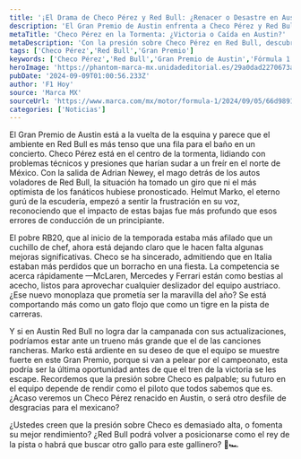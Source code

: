 ```yaml
---
title: '¡El Drama de Checo Pérez y Red Bull: ¿Renacer o Desastre en Austin?'
description: 'El Gran Premio de Austin enfrenta a Checo Pérez y Red Bull en una tensa batalla. ¿Podrá el mexicano superar la presión y demostrar su valía?'
metaTitle: 'Checo Pérez en la Tormenta: ¿Victoria o Caída en Austin?'
metaDescription: 'Con la presión sobre Checo Pérez en Red Bull, descubre si logrará brillar en el Gran Premio de Austin o caerá en un desastre.'
tags: ['Checo Pérez','Red Bull','Gran Premio']
keywords: ['Checo Pérez','Red Bull','Gran Premio de Austin','Fórmula 1','presión en el automovilismo']
heroImage: 'https://phantom-marca-mx.unidadeditorial.es/29a0dad2270673aa5503bb5e4209013d/resize/600/mx/assets/multimedia/imagenes/2024/09/06/17255833978710.jpg'
pubDate: '2024-09-09T01:00:56.233Z'
author: 'F1 Hoy'
source: 'Marca MX'
sourceUrl: 'https://www.marca.com/mx/motor/formula-1/2024/09/05/66d9891722601dfb128b45b3.html'
categories: ['Noticias']
---
```

El Gran Premio de Austin está a la vuelta de la esquina y parece que el ambiente en Red Bull es más tenso que una fila para el baño en un concierto. Checo Pérez está en el centro de la tormenta, lidiando con problemas técnicos y presiones que harían sudar a un freír en el norte de México. Con la salida de Adrian Newey, el mago detrás de los autos voladores de Red Bull, la situación ha tomado un giro que ni el más optimista de los fanáticos hubiese pronosticado. Helmut Marko, el eterno gurú de la escudería, empezó a sentir la frustración en su voz, reconociendo que el impacto de estas bajas fue más profundo que esos errores de conducción de un principiante.

El pobre RB20, que al inicio de la temporada estaba más afilado que un cuchillo de chef, ahora está dejando claro que le hacen falta algunas mejoras significativas. Checo se ha sincerado, admitiendo que en Italia estaban más perdidos que un borracho en una fiesta. La competencia se acerca rápidamente —McLaren, Mercedes y Ferrari están como bestias al acecho, listos para aprovechar cualquier deslizador del equipo austriaco. ¿Ese nuevo monoplaza que prometía ser la maravilla del año? Se está comportando más como un gato flojo que como un tigre en la pista de carreras.

Y si en Austin Red Bull no logra dar la campanada con sus actualizaciones, podríamos estar ante un trueno más grande que el de las canciones rancheras. Marko está ardiente en su deseo de que el equipo se muestre fuerte en este Gran Premio, porque si van a pelear por el campeonato, esta podría ser la última oportunidad antes de que el tren de la victoria se les escape. Recordemos que la presión sobre Checo es palpable; su futuro en el equipo depende de rendir como el piloto que todos sabemos que es. ¿Acaso veremos un Checo Pérez renacido en Austin, o será otro desfile de desgracias para el mexicano?

¿Ustedes creen que la presión sobre Checo es demasiado alta, o fomenta su mejor rendimiento? ¿Red Bull podrá volver a posicionarse como el rey de la pista o habrá que buscar otro gallo para este gallinero? 🐔🏎️


